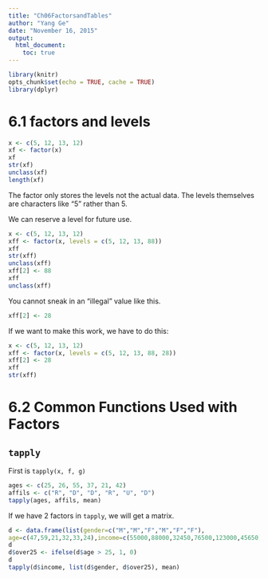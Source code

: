 ```yaml
---
title: "Ch06FactorsandTables"
author: "Yang Ge"
date: "November 16, 2015"
output:
  html_document:
    toc: true
---
```


```r
library(knitr)
opts_chunk$set(echo = TRUE, cache = TRUE)
library(dplyr)
```

# 6.1 factors and levels

```r
x <- c(5, 12, 13, 12)
xf <- factor(x)
xf
str(xf)
unclass(xf)
length(xf)
```

The factor only stores the levels not the actual data.
The levels themselves are characters like "5" rather than 5.

We can reserve a level for future use.
```r
x <- c(5, 12, 13, 12)
xff <- factor(x, levels = c(5, 12, 13, 88))
xff
str(xff)
unclass(xff)
xff[2] <- 88
xff
unclass(xff)
```

You cannot sneak in an "illegal" value like this.
```r
xff[2] <- 28
```

If we want to make this work, we have to do this:

```r
x <- c(5, 12, 13, 12)
xff <- factor(x, levels = c(5, 12, 13, 88, 28))
xff[2] <- 28
xff
str(xff)
```

# 6.2 Common Functions Used with Factors

## `tapply`

First is `tapply(x, f, g)`

```r
ages <- c(25, 26, 55, 37, 21, 42)
affils <- c("R", "D", "D", "R", "U", "D")
tapply(ages, affils, mean)
```

If we have 2 factors in `tapply`, we will get a matrix.
```r
d <- data.frame(list(gender=c("M","M","F","M","F","F"),
age=c(47,59,21,32,33,24),income=c(55000,88000,32450,76500,123000,45650)))
d
d$over25 <- ifelse(d$age > 25, 1, 0)
d
tapply(d$income, list(d$gender, d$over25), mean)
```

